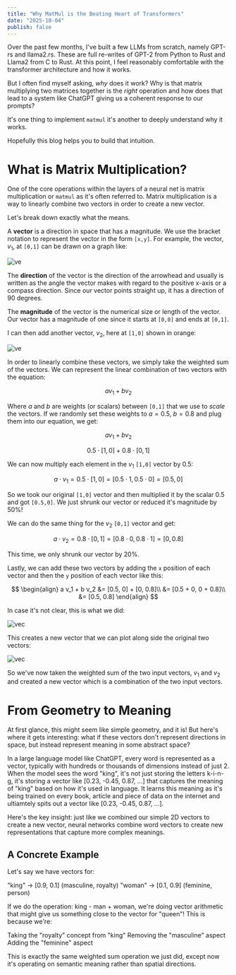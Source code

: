 ```yaml
---
title: "Why MatMul is the Beating Heart of Transformers"
date: "2025-10-04"
publish: false
---
```


Over the past few months, I've built a few LLMs from scratch, namely GPT-rs and llama2.rs. These are full re-writes of GPT-2 from Python to Rust and Llama2 from C to Rust. At this point, I feel reasonably comfortable with the transformer architecture and how it works.

But I often find myself asking, _why_ does it work? Why is that matrix multiplying two matrices together is the _right_ operation and how does that lead to a system like ChatGPT giving us a coherent response to our prompts?

It's one thing to implement `matmul` it's another to deeply understand why it works.

Hopefully this blog helps you to build that intuition.

# What is Matrix Multiplication?

One of the core operations within the layers of a neural net is matrix multiplication or `matmul` as it's often referred to. Matrix multiplication is a way to linearly combine two vectors in order to create a new vector.

Let's break down exactly what the means.

A **vector** is a direction in space that has a magnitude. We use the bracket notation to represent the vector in the form `[x,y]`. For example, the vector, $v_1$, at `[0,1]` can be drawn on a graph like:

![ve](/vec1.png)

The **direction** of the vector is the direction of the arrowhead and usually is written as the angle the vector makes with regard to the positive x-axis or a compass direction. Since our vector points straight up, it has a direction of 90 degrees.

The **magnitude** of the vector is the numerical size or length of the vector. Our vector has a magnitude of one since it starts at `[0,0]` and ends at `[0,1]`.

I can then add another vector, $v_2$, here at `[1,0]` shown in orange:

![ve](/vec2.png)

In order to linearly combine these vectors, we simply take the weighted sum of the vectors. We can represent the linear combination of two vectors with the equation:

$$
a v_1 + b v_2
$$

Where $a$ and $b$ are weights (or scalars) between `[0,1]` that we use to _scale_ the vectors. If we randomly set these weights to $a = 0.5$, $b = 0.8$ and plug them into our equation, we get:

$$
a v_1 + b v_2
$$

$$
0.5 \cdot [1,0] + 0.8 \cdot [0,1]
$$

We can now multiply each element in the $v_1$ `[1,0]` vector by $0.5$:

$$
a \cdot v_1 = 0.5 \cdot [1, 0] = [0.5 \cdot 1, 0.5 \cdot 0] = [0.5, 0]
$$

So we took our original `[1,0]` vector and then multiplied it by the scalar $0.5$ and got `[0.5,0]`. We just shrunk our vector or reduced it's magnitude by 50%!

We can do the same thing for the $v_2$ `[0,1]` vector and get:

$$
a \cdot v_2 = 0.8 \cdot [0, 1] = [0.8 \cdot 0, 0.8 \cdot 1] = [0, 0.8]
$$

This time, we only shrunk our vector by 20%.

Lastly, we can add these two vectors by adding the `x` position of each vector and then the `y` position of each vector like this:

$$
\begin{align}
a v_1 + b v_2 &= [0.5, 0] + [0, 0.8]\\
&= [0.5 + 0, 0 + 0.8]\\
&= [0.5, 0.8]
\end{align}
$$

In case it's not clear, this is what we did:

![vec](/vecadds.png)

This creates a new vector that we can plot along side the original two vectors:

![vec](/res_vec.png)

So we've now taken the weighted sum of the two input vectors, $v_1$ and $v_2$ and created a new vector which is a combination of the two input vectors.

# From Geometry to Meaning

At first glance, this might seem like simple geometry, and it is! But here's where it gets interesting: what if these vectors don't represent directions in space, but instead represent meaning in some abstract space?

In a large language model like ChatGPT, every word is represented as a vector, typically with hundreds or thousands of dimensions instead of just 2. When the model sees the word "king", it's not just storing the letters k-i-n-g, it's storing a vector like [0.23, -0.45, 0.87, ...] that captures the meaning of "king" based on how it's used in language. It learns this meaning as it's being trained on every book, article and piece of data on the internet and ultiamtely spits out a vector like [0.23, -0.45, 0.87, ...].

Here's the key insight: just like we combined our simple 2D vectors to create a new vector, neural networks combine word vectors to create new representations that capture more complex meanings.

## A Concrete Example

Let's say we have vectors for:

"king" → [0.9, 0.1] (masculine, royalty)
"woman" → [0.1, 0.9] (feminine, person)

If we do the operation: king - man + woman, we're doing vector arithmetic that might give us something close to the vector for "queen"! This is because we're:

Taking the "royalty" concept from "king"
Removing the "masculine" aspect
Adding the "feminine" aspect

This is exactly the same weighted sum operation we just did, except now it's operating on semantic meaning rather than spatial directions.
